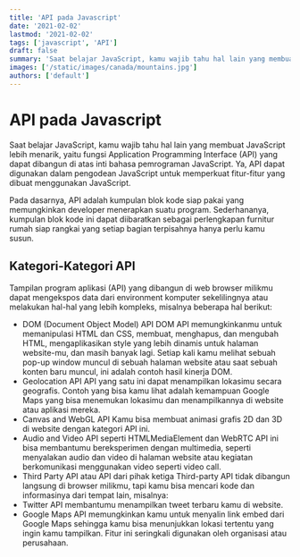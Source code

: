 ```yaml
---
title: 'API pada Javascript'
date: '2021-02-02'
lastmod: '2021-02-02'
tags: ['javascript', 'API']
draft: false
summary: 'Saat belajar JavaScript, kamu wajib tahu hal lain yang membuat JavaScript lebih menarik, yaitu fungsi Application Programming Interface (API) yang dapat dibangun di atas inti bahasa pemrograman JavaScript.'
images: ['/static/images/canada/mountains.jpg']
authors: ['default']
---
```


# API pada Javascript

Saat belajar JavaScript, kamu wajib tahu hal lain yang membuat JavaScript lebih menarik, yaitu fungsi Application Programming Interface (API) yang dapat dibangun di atas inti bahasa pemrograman JavaScript. Ya, API dapat digunakan dalam pengodean JavaScript untuk memperkuat fitur-fitur yang dibuat menggunakan JavaScript.

Pada dasarnya, API adalah kumpulan blok kode siap pakai yang memungkinkan developer menerapkan suatu program. Sederhananya, kumpulan blok kode ini dapat diibaratkan sebagai perlengkapan furnitur rumah siap rangkai yang setiap bagian terpisahnya hanya perlu kamu susun.

## Kategori-Kategori API

Tampilan program aplikasi (API) yang dibangun di web browser milikmu dapat mengekspos data dari environment komputer sekelilingnya atau melakukan hal-hal yang lebih kompleks, misalnya beberapa hal berikut:

- DOM (Document Object Model) API
  DOM API memungkinkanmu untuk memanipulasi HTML dan CSS, membuat, menghapus, dan mengubah HTML, mengaplikasikan style yang lebih dinamis untuk halaman website-mu, dan masih banyak lagi. Setiap kali kamu melihat sebuah pop-up window muncul di sebuah halaman website atau saat sebuah konten baru muncul, ini adalah contoh hasil kinerja DOM.
- Geolocation API
  API yang satu ini dapat menampilkan lokasimu secara geografis. Contoh yang bisa kamu lihat adalah kemampuan Google Maps yang bisa menemukan lokasimu dan menampilkannya di website atau aplikasi mereka.
- Canvas and WebGL API
  Kamu bisa membuat animasi grafis 2D dan 3D di website dengan kategori API ini.
- Audio and Video API seperti HTMLMediaElement dan WebRTC
  API ini bisa membantumu bereksperimen dengan multimedia, seperti menyalakan audio dan video di halaman website atau kegiatan berkomunikasi menggunakan video seperti video call.
- Third Party API atau API dari pihak ketiga
  Third-party API tidak dibangun langsung di browser milikmu, tapi kamu bisa mencari kode dan informasinya dari tempat lain, misalnya:
- Twitter API membantumu menampilkan tweet terbaru kamu di website.
- Google Maps API memungkinkan kamu untuk menyalin link embed dari Google Maps sehingga kamu bisa menunjukkan lokasi tertentu yang ingin kamu tampilkan. Fitur ini seringkali digunakan oleh organisasi atau perusahaan.
